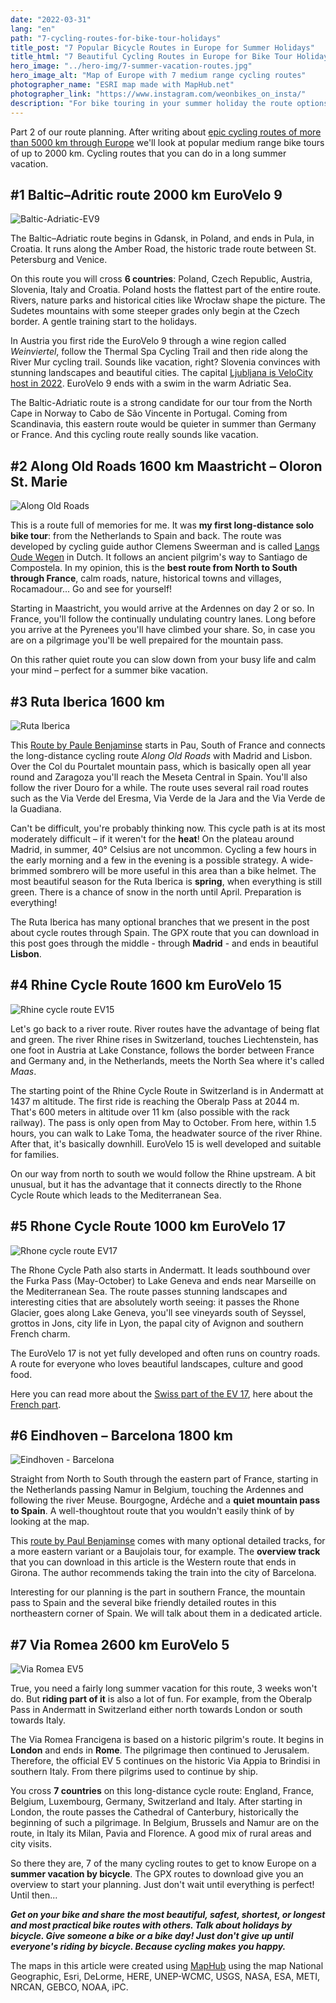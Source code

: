 ```yaml
---
date: "2022-03-31"
lang: "en"
path: "7-cycling-routes-for-bike-tour-holidays"
title_post: "7 Popular Bicycle Routes in Europe for Summer Holidays"
title_html: "7 Beautiful Cycling Routes in Europe for Bike Tour Holidays"
hero_image: "../hero-img/7-summer-vacation-routes.jpg"
hero_image_alt: "Map of Europe with 7 medium range cycling routes"
photographer_name: "ESRI map made with MapHub.net"
photographer_link: "https://www.instagram.com/weonbikes_on_insta/"
description: "For bike touring in your summer holiday the route options in Europe are endless. Learn about 7 insanely popular routes with gpx downloads to get to know country and people while relaxing on your ride."
---
```



Part 2 of our route planning. After writing about [epic cycling routes of more than 5000 km through Europe](https://weonbikes.com/en/blog/7-cycling-routes-europe-north-to-south/) we'll look at popular medium range bike tours of up to 2000 km. Cycling routes that you can do in a long summer vacation.

<SevenRoutesDownload link="https://drive.google.com/drive/folders/1DxlsSu0MWAGoVi_AGRZ8youXCGLd-ad5?usp=sharing" />


## #1 Baltic–Adritic route 2000 km EuroVelo 9

![Baltic-Adriatic-EV9](../img/Baltic-Adriatic-EV9.jpg)

The Baltic–Adriatic route begins in Gdansk, in Poland, and ends in Pula, in Croatia. It runs along the Amber Road, the historic trade route between St. Petersburg and Venice.

On this route you will cross **6 countries**: Poland, Czech Republic, Austria, Slovenia, Italy and Croatia. Poland hosts the flattest part of the entire route. Rivers, nature parks and historical cities like Wrocław shape the picture. The Sudetes mountains with some steeper grades only begin at the Czech border. A gentle training start to the holidays.

In Austria you first ride the EuroVelo 9 through a wine region called _Weinviertel_, follow the Thermal Spa Cycling Trail and then ride along the River Mur cycling trail. Sounds like vacation, right? Slovenia convinces with stunning landscapes and beautiful cities. The capital [Ljubljana is VeloCity host in 2022](https://www.velo-city2022.com/en/). EuroVelo 9 ends with a swim in the warm Adriatic Sea.

The Baltic-Adriatic route is a strong candidate for our tour from the North Cape in Norway to Cabo de São Vincente in Portugal. Coming from Scandinavia, this eastern route would be quieter in summer than Germany or France. And this cycling route really sounds like vacation.

## #2 Along Old Roads 1600 km Maastricht – Oloron St. Marie

![Along Old Roads](../img/Oude-Wegen.jpg)

This is a route full of memories for me. It was **my first long-distance solo bike tour**: from the Netherlands to Spain and back. The route was developed by cycling guide author Clemens Sweerman and is called [Langs Oude Wegen](https://www.europafietsers.nl/fietsroutes/langs-oude-wegen-en-pelgrimssteden/) in Dutch. It follows an ancient pilgrim's way to Santiago de Compostela. In my opinion, this is the **best route from North to South through France**, calm roads, nature, historical towns and villages, Rocamadour... Go and see for yourself!

Starting in Maastricht, you would arrive at the Ardennes on day 2 or so. In France, you'll follow the continually undulating country lanes. Long before you arrive at the Pyrenees you'll have climbed your share. So, in case you are on a pilgrimage you'll be well prepaired for the mountain pass.

On this rather quiet route you can slow down from your busy life and calm your mind – perfect for a summer bike vacation.

## #3 Ruta Iberica 1600 km

![Ruta Iberica](../img/Ruta-Iberica.jpg)

This [Route by Paule Benjaminse](https://www.europafietsers.nl/fietsroutes/fietsen-naar-barcelona/) starts in Pau, South of France and connects the long-distance cycling route _Along Old Roads_ with Madrid and Lisbon. Over the Col du Pourtalet mountain pass, which is basically open all year round and Zaragoza you'll reach the Meseta Central in Spain. You'll also follow the river Douro for a while. The route uses several rail road routes such as the Via Verde del Eresma, Via Verde de la Jara and the Via Verde de la Guadiana.

Can't be difficult, you're probably thinking now. This cycle path is at its most moderately difficult – if it weren't for the **heat**! On the plateau around Madrid, in summer, 40° Celsius are not uncommon. Cycling a few hours in the early morning and a few in the evening is a possible strategy. A wide-brimmed sombrero will be more useful in this area than a bike helmet. The most beautiful season for the Ruta Iberica is **spring**, when everything is still green. There is a chance of snow in the north until April. Preparation is everything!

The Ruta Iberica has many optional branches that we present in the post about cycle routes through Spain. The GPX route that you can download in this post goes through the middle - through **Madrid** \- and ends in beautiful **Lisbon**.

## #4 Rhine Cycle Route 1600 km EuroVelo 15

![Rhine cycle route EV15](../img/Rhine-Route-EV15.jpg)

Let's go back to a river route. River routes have the advantage of being flat and green. The river Rhine rises in Switzerland, touches Liechtenstein, has one foot in Austria at Lake Constance, follows the border between France and Germany and, in the Netherlands, meets the North Sea where it's called _Maas_.

The starting point of the Rhine Cycle Route in Switzerland is in Andermatt at 1437 m altitude. The first ride is reaching the Oberalp Pass at 2044 m. That's 600 meters in altitude over 11 km (also possible with the rack railway). The pass is only open from May to October. From here, within 1.5 hours, you can walk to Lake Toma, the headwater source of the river Rhine. After that, it's basically downhill. EuroVelo 15 is well developed and suitable for families.

On our way from north to south we would follow the Rhine upstream. A bit unusual, but it has the advantage that it connects directly to the Rhone Cycle Route which leads to the Mediterranean Sea.

## #5 Rhone Cycle Route 1000 km EuroVelo 17

![Rhone cycle route EV17](../img/Rhone-Route-EV17.jpg)

The Rhone Cycle Path also starts in Andermatt. It leads southbound over the Furka Pass (May-October) to Lake Geneva and ends near Marseille on the Mediterranean Sea. The route passes stunning landscapes and interesting cities that are absolutely worth seeing: it passes the Rhone Glacier, goes along Lake Geneva, you'll see vineyards south of Seyssel, grottos in Jons, city life in Lyon, the papal city of Avignon and southern French charm.

The EuroVelo 17 is not yet fully developed and often runs on country roads. A route for everyone who loves beautiful landscapes, culture and good food.

Here you can read more about the [Swiss part of the EV 17](https://www.schweizmobil.ch/en/cycling-in-switzerland/route-01.html), here about the [French part](https://en.viarhona.com/cycle-route).

## #6 Eindhoven – Barcelona 1800 km

![Eindhoven - Barcelona](../img/Eindhoven-Barcelona.jpg)

Straight from North to South through the eastern part of France, starting in the Netherlands passing Namur in Belgium, touching the Ardennes and following the river Meuse. Bourgogne, Ardéche and a **quiet mountain pass to Spain**. A well-thoughtout route that you wouldn't easily think of by looking at the map.

This [route by Paul Benjaminse](https://www.europafietsers.nl/fietsroutes/fietsen-naar-barcelona/) comes with many optional detailed tracks, for a more eastern variant or a Baujolais tour, for example. The **overview track** that you can download in this article is the Western route that ends in Girona. The author recommends taking the train into the city of Barcelona.

Interesting for our planning is the part in southern France, the mountain pass to Spain and the several bike friendly detailed routes in this northeastern corner of Spain. We will talk about them in a dedicated article.

## #7 Via Romea 2600 km EuroVelo 5

![Via Romea EV5](../img/ViaRomea-EV5.jpg)

True, you need a fairly long summer vacation for this route, 3 weeks won't do. But **riding part of it** is also a lot of fun. For example, from the Oberalp Pass in Andermatt in Switzerland either north towards London or south towards Italy.

The Via Romea Francigena is based on a historic pilgrim's route. It begins in **London** and ends in **Rome**. The pilgrimage then continued to Jerusalem. Therefore, the official EV 5 continues on the historic Via Appia to Brindisi in southern Italy. From there pilgrims used to continue by ship.

You cross **7 countries** on this long-distance cycle route: England, France, Belgium, Luxembourg, Germany, Switzerland and Italy. After starting in London, the route passes the Cathedral of Canterbury, historically the beginning of such a pilgrimage. In Belgium, Brussels and Namur are on the route, in Italy its Milan, Pavia and Florence. A good mix of rural areas and city visits.

So there they are, 7 of the many cycling routes to get to know Europe on a **summer vacation by bicycle**. The GPX routes to download give you an overview to start your planning. Just don't wait until everything is perfect! Until then...

**_Get on your bike and share the most beautiful, safest, shortest, or longest and most practical bike routes with others. Talk about holidays by bicycle. Give someone a bike or a bike day! Just don't give up until everyone's riding by bicycle. Because cycling makes you happy._**

<SevenRoutesDownload link="https://drive.google.com/drive/folders/1DxlsSu0MWAGoVi_AGRZ8youXCGLd-ad5?usp=sharing" />

The maps in this article were created using [MapHub](https://maphub.net/) using the map National Geographic, Esri, DeLorme, HERE, UNEP-WCMC, USGS, NASA, ESA, METI, NRCAN, GEBCO, NOAA, iPC.
